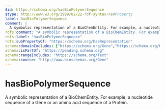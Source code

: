 ```yaml
---
$id: https://schema.org/hasBioPolymerSequence
$type: http://www.w3.org/1999/02/22-rdf-syntax-ns#Property
label: hasBioPolymerSequence
comment: |
  A symbolic representation of a BioChemEntity. For example, a nucleotide sequence of a Gene or an amino acid sequence of a Protein.
rdfs:comment: "A symbolic representation of a BioChemEntity. For example, a nucleotide sequence of a Gene or an amino acid sequence of a Protein."
rdfs:label: "hasBioPolymerSequence"
rdfs:subPropertyOf: "https://schema.org/hasRepresentation"
schema:domainIncludes: ["https://schema.org/Gene","https://schema.org/Protein"]
schema:isPartOf: "https://pending.schema.org"
schema:rangeIncludes: "https://schema.org/Text"
schema:source: "http://www.bioschemas.org/Gene"
---
```


# hasBioPolymerSequence

A symbolic representation of a BioChemEntity. For example, a nucleotide sequence of a Gene or an amino acid sequence of a Protein.

